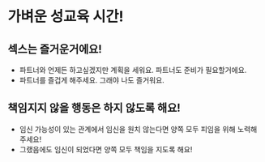 # 가벼운 성교육 시간!

## 섹스는 즐거운거에요!

- 파트너와 언제든 하고싶겠지만 계획을 세워요. 파트너도 준비가 필요할거에요.
- 파트너를 즐겁게 해주세요. 그래야 나도 즐거워요.

## 책임지지 않을 행동은 하지 않도록 해요!

- 임신 가능성이 있는 관계에서 임신을 원치 않는다면 양쪽 모두 피임을 위해 노력해주세요!
- 그랬음에도 임신이 되었다면 양쪽 모두 책임을 지도록 해요!
